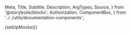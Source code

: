   Meta,
  Title,
  Subtitle,
  Description,
  ArgTypes,
  Source,
} from '@storybook/blocks';
  Authorization,
  ComponentBox,
} from '../../utils/documentation-components';

{setUpMocks()}

<Meta
  title="Merchant Tools/Terminal Orders List"
  Components="justifi-terminal-orders-list"
  of={JustifiTerminalOrdersList}
/>

<Title />

---

Component to render a formated list of terminal device orders for the requested account.

# Index

---

- [Props, events and methods](#props-events-and-methods)
- [Authorization](#authorization)
- [Events usage](#events-usage)
- [Example usage](#example-usage)

# Props, events and methods

---

<ArgTypes exclude={['Theme']} />

# Authorization

---

<Authorization
  actions={['write']}
  entity="account"
  identification="account_id"
/>

# Events usage

---

All table components emit an event when a row is clicked. Below is an example event payload showing the contents of `event.detail`, and a brief code example showing usage in your own implementation. 

```
{
  "name": "tableRow",
  "data": {
    "id": "tord_ABCD1234",
    "business_id": "biz_0987",
    "sub_account_id": "acc_5678",
    "provider": "verifone",
    "order_type": "boarding_only",
    "order_status": "submitted",
    "terminals": [
        {
          "terminal_id": "tmn_QWER",
          "terminal_did": "11112222",
          "model_name": "v400"
        }
    ],
    "created_at": "2025-01-02T10:30:00Z",
    "updated_at": "2025-01-02T10:45:00Z"
  }
}
```

<Source dark language="html" code={codeExampleEventHandling} />

# Example Usage

---

<ComponentBox>
  <justifi-terminal-orders-list account-id="123" auth-token="123abc" />
</ComponentBox>

---

<Source dark language="html" code={codeExampleFull} />
